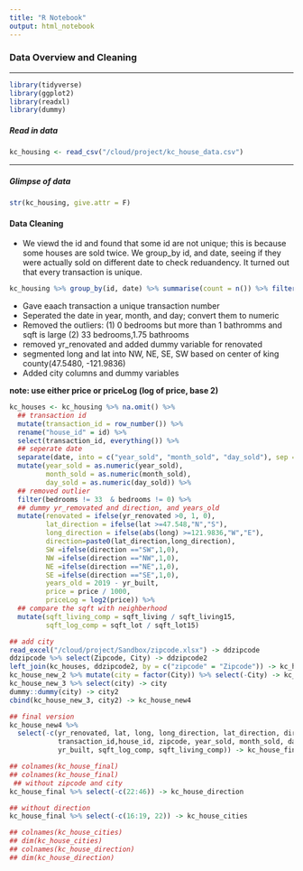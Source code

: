 ```yaml
---
title: "R Notebook"
output: html_notebook
---
```


### **Data Overview and Cleaning**

--- 

```r
library(tidyverse)
library(ggplot2)
library(readxl)
library(dummy)
```


##### **Read in data**
```r
kc_housing <- read_csv("/cloud/project/kc_house_data.csv")
```

---


##### **Glimpse of data**
```r
str(kc_housing, give.attr = F)
```


#### Data Cleaning
* We viewd the id and found that some id are not unique; this is because some houses are sold twice. We group_by id, and date, seeing if they were actually sold on different date to check reduandency. It turned out that every transaction is unique. 
```r
kc_housing %>% group_by(id, date) %>% summarise(count = n()) %>% filter(count>1)
```

* Gave eaach transaction a unique transaction number
* Seperated the date in year, month, and day; convert them to numeric
* Removed the outliers: (1) 0 bedrooms but more than 1 bathromms and sqft is large   (2) 33 bedrooms,1.75 bathrooms 
* removed yr_renovated and added dummy variable for renovated
* segmented long and lat into NW, NE, SE, SW based on center of king county(47.5480, -121.9836)
* Added city columns and dummy variables 

**note: use either price or priceLog (log of price, base 2)**
```r
kc_houses <- kc_housing %>% na.omit() %>% 
  ## transaction id 
  mutate(transaction_id = row_number()) %>% 
  rename("house_id" = id) %>% 
  select(transaction_id, everything()) %>% 
  ## seperate date
  separate(date, into = c("year_sold", "month_sold", "day_sold"), sep = "-") %>% 
  mutate(year_sold = as.numeric(year_sold),
         month_sold = as.numeric(month_sold),
         day_sold = as.numeric(day_sold)) %>%
  ## removed outlier
  filter(bedrooms != 33  & bedrooms != 0) %>% 
  ## dummy yr_removated and direction, and years_old
  mutate(renovated = ifelse(yr_renovated >0, 1, 0),
         lat_direction = ifelse(lat >=47.548,"N","S"),
         long_direction = ifelse(abs(long) >=121.9836,"W","E"),
         direction=paste0(lat_direction,long_direction),
         SW =ifelse(direction =="SW",1,0),
         NW =ifelse(direction =="NW",1,0),
         NE =ifelse(direction =="NE",1,0),
         SE =ifelse(direction =="SE",1,0),
         years_old = 2019 - yr_built,
         price = price / 1000,
         priceLog = log2(price)) %>% 
  ## compare the sqft with neighberhood
  mutate(sqft_living_comp = sqft_living / sqft_living15,
         sqft_log_comp = sqft_lot / sqft_lot15)

## add city 
read_excel("/cloud/project/Sandbox/zipcode.xlsx") -> ddzipcode
ddzipcode %>% select(Zipcode, City) -> ddzipcode2
left_join(kc_houses, ddzipcode2, by = c("zipcode" = "Zipcode")) -> kc_house_new_2
kc_house_new_2 %>% mutate(city = factor(City)) %>% select(-City) -> kc_house_new_3
kc_house_new_3 %>% select(city) -> city
dummy::dummy(city) -> city2
cbind(kc_house_new_3, city2) -> kc_house_new4

## final version
kc_house_new4 %>% 
  select(-c(yr_renovated, lat, long, long_direction, lat_direction, direction,
            transaction_id,house_id, zipcode, year_sold, month_sold, day_sold,
            yr_built, sqft_log_comp, sqft_living_comp)) -> kc_house_final

## colnames(kc_house_final)
## colnames(kc_house_final)
 ## without zipcode and city
kc_house_final %>% select(-c(22:46)) -> kc_house_direction

## without direction 
kc_house_final %>% select(-c(16:19, 22)) -> kc_house_cities

## colnames(kc_house_cities)
## dim(kc_house_cities)
## colnames(kc_house_direction)
## dim(kc_house_direction)

```

